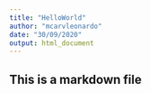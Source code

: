 ---
title: "HelloWorld"
author: "mcarvleonardo"
date: "30/09/2020"
output: html_document
---

## This is a markdown file
